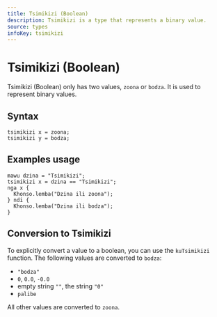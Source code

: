 ```yaml
---
title: Tsimikizi (Boolean)
description: Tsimikizi is a type that represents a binary value.
source: types
infoKey: tsimikizi
---
```


# Tsimikizi (Boolean)

Tsimikizi (Boolean) only has two values, `zoona` or `bodza`. It is used to represent binary values.

## Syntax

```duwa
tsimikizi x = zoona;
tsimikizi y = bodza;
```

## Examples usage

```duwa
mawu dzina = "Tsimikizi";
tsimikizi x = dzina == "Tsimikizi";
nga x {
  Khonso.lemba("Dzina ili zoona");
} ndi {
  Khonso.lemba("Dzina ili bodza");
}
```

## Conversion to Tsimikizi

To explicitly convert a value to a boolean, you can use the `kuTsimikizi` function.
The following values are converted to `bodza`:

- `"bodza"`
- `0`, `0.0`, `-0.0`
- empty string `""`, the string `"0"`
- `palibe`

All other values are converted to `zoona`.

<FunctionDocumentation source="types" infoKey="tsimikizi" />